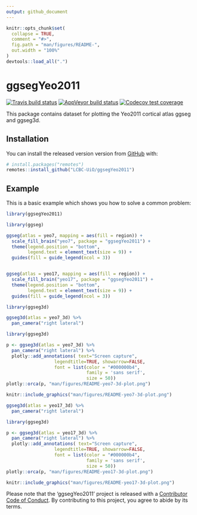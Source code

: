 ```yaml
---
output: github_document
---
```


<!-- README.md is generated from README.Rmd. Please edit that file -->

```r
knitr::opts_chunk$set(
  collapse = TRUE,
  comment = "#>",
  fig.path = "man/figures/README-",
  out.width = "100%"
)
devtools::load_all(".")
```

# ggsegYeo2011

<!-- badges: start -->
[![Travis build status](https://travis-ci.org/LCBC-UiO/ggsegYeo2011.svg?branch=master)](https://travis-ci.org/LCBC-UiO/ggsegYeo2011)
[![AppVeyor build status](https://ci.appveyor.com/api/projects/status/github/LCBC-UiO/ggsegYeo2011?branch=master&svg=true)](https://ci.appveyor.com/project/LCBC-UiO/ggsegYeo2011)
[![Codecov test coverage](https://codecov.io/gh/LCBC-UiO/ggsegYeo2011/branch/master/graph/badge.svg)](https://codecov.io/gh/LCBC-UiO/ggsegYeo2011?branch=master)
<!-- badges: end -->

This package contains dataset for plotting the Yeo2011 cortical atlas ggseg and ggseg3d. 

## Installation

You can install the released version version from [GitHub](https://github.com/) with:

```r
# install.packages("remotes")
remotes::install_github("LCBC-UiO/ggsegYeo2011")
```
## Example

This is a basic example which shows you how to solve a common problem:
```r
library(ggsegYeo2011)
```

```r
library(ggseg)

ggseg(atlas = yeo7, mapping = aes(fill = region)) +
  scale_fill_brain("yeo7", package = "ggsegYeo2011") +
  theme(legend.position = "bottom",
        legend.text = element_text(size = 9)) +
  guides(fill = guide_legend(ncol = 3))


ggseg(atlas = yeo17, mapping = aes(fill = region)) +
  scale_fill_brain("yeo17", package = "ggsegYeo2011") +
  theme(legend.position = "bottom",
        legend.text = element_text(size = 9)) +
  guides(fill = guide_legend(ncol = 3))

```

```r
library(ggseg3d)

ggseg3d(atlas = yeo7_3d) %>% 
  pan_camera("right lateral")
```

```r
library(ggseg3d)

p <- ggseg3d(atlas = yeo7_3d) %>%
  pan_camera("right lateral") %>%
  plotly::add_annotations( text="Screen capture",
                  legendtitle=TRUE, showarrow=FALSE,
                  font = list(color = "#000000b4",
                              family = 'sans serif',
                              size = 50))
plotly::orca(p, "man/figures/README-yeo7-3d-plot.png")
```

```r
knitr::include_graphics("man/figures/README-yeo7-3d-plot.png")
```

```r
ggseg3d(atlas = yeo17_3d) %>% 
  pan_camera("right lateral")
```

```r
library(ggseg3d)

p <- ggseg3d(atlas = yeo17_3d) %>%
  pan_camera("right lateral") %>%
  plotly::add_annotations( text="Screen capture",
                  legendtitle=TRUE, showarrow=FALSE,
                  font = list(color = "#000000b4",
                              family = 'sans serif',
                              size = 50))
plotly::orca(p, "man/figures/README-yeo17-3d-plot.png")
```

```r
knitr::include_graphics("man/figures/README-yeo17-3d-plot.png")
```


Please note that the 'ggsegYeo2011' project is released with a
[Contributor Code of Conduct](CODE_OF_CONDUCT.md).
By contributing to this project, you agree to abide by its terms.
